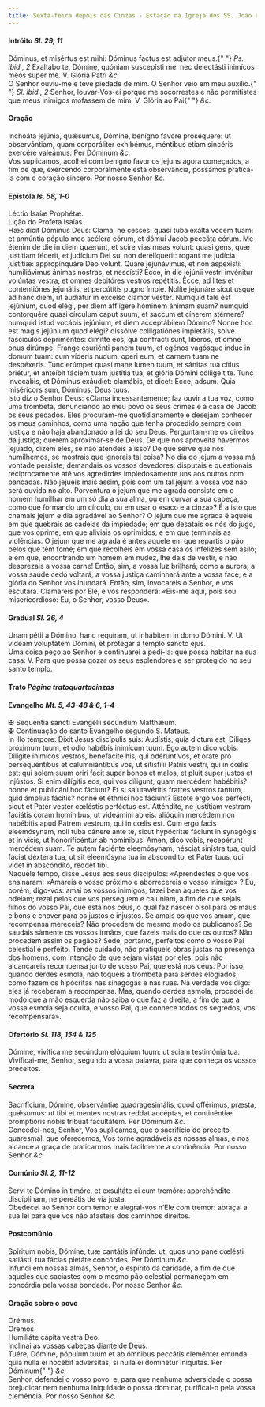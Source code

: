```yaml
---
title: Sexta-feira depois das Cinzas - Estação na Igreja dos SS. João e Paulo, Mártires
---
```


<h4 class="text-center">
  Intróito <em>Sl. 29, 11</em>
</h4>
<div class="container-fluid">
  <div class="row">
    <div class="col-6 dropcaps text-justify">
      Dóminus, et misértus est mihi: Dóminus factus est adjútor meus.{" "}
      <em>Ps. ibid., 2</em> Exaltábo te, Dómine, quóniam suscepísti me: nec
      delectásti inimícos meos super me. V. Gloria Patri <em>&c.</em>
    </div>
    <div class="col-6 dropcaps text-justify">
      O Senhor ouviu-me e teve piedade de mim. O Senhor veio em meu auxílio.{" "}
      <em>Sl. ibid., 2</em> Senhor, louvar-Vos-ei porque me socorrestes e não
      permitistes que meus inimigos mofassem de mim. V. Glória ao Pai{" "}
      <em>&c.</em>
    </div>
  </div>
</div>

<h4 class="text-center">Oração</h4>
<div class="container-fluid">
  <div class="row">
    <div class="col-6 dropcaps text-justify">
      Inchoáta jejúnia, quǽsumus, Dómine, benígno favore proséquere: ut
      observántiam, quam corporáliter exhibémus, méntibus etiam sincéris
      exercére valeámus. Per Dóminum <em>&c.</em>
    </div>
    <div class="col-6 dropcaps text-justify">
      Vos suplicamos, acolhei com benigno favor os jejuns agora começados, a fim
      de que, exercendo corporalmente esta observância, possamos praticá-la com
      o coração sincero. Por nosso Senhor <em>&c.</em>
    </div>
  </div>
</div>

<h4 class="text-center">
  Epístola <em>Is. 58, 1-0</em>
</h4>
<div class="container-fluid">
  <div class="row">
    <div class="col-6 text-justify">Léctio Isaíæ Prophétæ.</div>
    <div class="col-6 text-justify">Lição do Profeta Isaías.</div>
    <div class="col-6 dropcaps text-justify">
      Hæc dicit Dóminus Deus: Clama, ne cesses: quasi tuba exálta vocem tuam: et
      annúntia pópulo meo scélera eórum, et dómui Jacob peccáta eórum. Me étenim
      de die in diem quærunt, et scire vias meas volunt: quasi gens, quæ
      justítiam fécerit, et judícium Dei sui non derelíquerit: rogant me judícia
      justítiæ: appropinquáre Deo volunt. Quare jejunávimus, et non aspexísti:
      humiliávimus ánimas nostras, et nescísti? Ecce, in die jejúnii vestri
      invénitur volúntas vestra, et omnes debitóres vestros repétitis. Ecce, ad
      lites et contentiónes jejunátis, et percútitis pugno ímpie. Nolíte
      jejunáre sicut usque ad hanc diem, ut audiátur in excélso clamor vester.
      Numquid tale est jejúnium, quod elégi, per diem afflígere hóminem ánimam
      suam? numquid contorquére quasi círculum caput suum, et saccum et cínerem
      stérnere? numquid istud vocábis jejúnium, et diem acceptábilem Dómino?
      Nonne hoc est magis jejúnium quod elégi? dissólve colligatiónes
      impietátis, solve fascículos depriméntes: dimítte eos, qui confrácti sunt,
      líberos, et omne onus dirúmpe. Frange esuriénti panem tuum, et egénos
      vagósque induc in domum tuam: cum víderis nudum, operi eum, et carnem tuam
      ne despéxeris. Tunc erúmpet quasi mane lumen tuum, et sánitas tua cítius
      oriétur, et anteíbit fáciem tuam justítia tua, et glória Dómini cóllige t
      te. Tunc invocábis, et Dóminus exáudiet: clamábis, et dicet: Ecce, adsum.
      Quia miséricors sum, Dóminus, Deus tuus.
    </div>
    <div class="col-6 dropcaps text-justify">
      Isto diz o Senhor Deus: «Clama incessantemente; faz ouvir a tua voz, como
      uma trombeta, denunciando ao meu povo os seus crimes e à casa de Jacob os
      seus pecados. Eles procuram-me quotidianamente e desejam conhecer os meus
      caminhos, como uma nação que tenha procedido sempre com justiça e não haja
      abandonado a lei do seu Deus. Perguntam-me os direitos da justiça; querem
      aproximar-se de Deus. De que nos aproveita havermos jejuado, dizem eles,
      se não atendeis a isso? De que serve que nos humilhemos, se mostrais que
      ignorais tal coisa? No dia do jejum a vossa má vontade persiste; demandais
      os vossos devedores; disputais e questionais reciprocamente até vos
      agredirdes impiedosamente uns aos outros com pancadas. Não jejueis mais
      assim, pois com um tal jejum a vossa voz não será ouvida no alto.
      Porventura o jejum que me agrada consiste em o homem humilhar em um só dia
      a sua alma, ou em curvar a sua cabeça, como que formando um círculo, ou em
      usar o «saco e a cinza»? É a isto que chamais jejum e dia agradável ao
      Senhor? O jejum que me agrada é aquele em que quebrais as cadeias da
      impiedade; em que desatais os nós do jugo, que vos oprime; em que aliviais
      os oprimidos; e em que terminais as violências. O jejum que me agrada é
      antes aquele em que repartis o pão pelos que têm fome; em que recolheis em
      vossa casa os infelizes sem asilo; e em que, encontrando um homem em
      nudez, lhe dais de vestir, e não desprezais a vossa carne! Então, sim, a
      vossa luz brilhará, como a aurora; a vossa saúde cedo voltará; a vossa
      justiça caminhará ante a vossa face; e a glória do Senhor vos inundará.
      Então, sim, invocareis o Senhor, e vos escutará. Clamareis por Ele, e vos
      responderá: «Eis-me aqui, pois sou misericordioso: Eu, o Senhor, vosso
      Deus».
    </div>
  </div>
</div>

<h4 class="text-center">
  Gradual <em>Sl. 26, 4</em>
</h4>
<div class="container-fluid">
  <div class="row">
    <div class="col-6 dropcaps text-justify">
      Unam pétii a Dómino, hanc requíram, ut inhábitem in domo Dómini. V. Ut
      vídeam voluptátem Dómini, et prótegar a templo sancto ejus.
    </div>
    <div class="col-6 dropcaps text-justify">
      Uma coisa peço ao Senhor e continuarei a pedi-la: que possa habitar na sua
      casa: V. Para que possa gozar os seus esplendores e ser protegido no seu
      santo templo.
    </div>
  </div>
</div>

<h4 class="text-center">
  Trato <em>Página tratoquartacinzas</em>
</h4>

<h4 class="text-center">
  Evangelho <em>Mt. 5, 43-48 & 6, 1-4</em>
</h4>
<div class="container-fluid">
  <div class="row">
    <div class="col-6 text-justify">
      <span class="text-danger">&#10016;</span> Sequéntia sancti Evangélii
      secúndum Matthǽum.
    </div>
    <div class="col-6 text-justify">
      <span class="text-danger">&#10016;</span> Continuação do santo Evangelho
      segundo S. Mateus.
    </div>
    <div class="col-6 dropcaps text-justify">
      In illo témpore: Dixit Jesus discípulis suis: Audístis, quia dictum est:
      Diliges próximum tuum, et odio habébis inimícum tuum. Ego autem dico
      vobis: Dilígite inimícos vestros, benefácite his, qui odérunt vos, et
      oráte pro persequéntibus et calumniántibus vos, ut sitisfílii Patris
      vestri, qui in cœlis est: qui solem suum oriri facit super bonos et malos,
      et pluit super justos et injústos. Si enim dilígitis eos, qui vos
      díligunt, quam mercédem habébitis? nonne et publicáni hoc fáciunt? Et si
      salutavéritis fratres vestros tantum, quid ámplius fácitis? nonne et
      éthnici hoc fáciunt? Estóte ergo vos perfécti, sicut et Pater vester
      cœléstis perféctus est. Atténdite, ne justítiam vestram faciátis coram
      homínibus, ut videámini ab eis: alióquin mercédem non habébitis apud
      Patrem vestrum, qui in cœlis est. Cum ergo facis eleemósynam, noli tuba
      cánere ante te, sicut hypócritæ fáciunt in synagógis et in vicis, ut
      honorificéntur ab homínibus. Amen, dico vobis, recepérunt mercédem suam.
      Te autem faciénte eleemósynam, nésciat sinístra tua, quid fáciat déxtera
      tua, ut sit eleemósyna tua in abscóndito, et Pater tuus, qui videt in
      abscóndito, reddet tibi.
    </div>
    <div class="col-6 dropcaps text-justify">
      Naquele tempo, disse Jesus aos seus discípulos: «Aprendestes o que vos
      ensinaram: «Amareis o vosso próximo e aborrecereis o vosso inimigo» ? Eu,
      porém, digo-vos: amai os vossos inimigos; fazei bem àqueles que vos
      odeiam; rezai pelos que vos perseguem e caluniam, a fim de que sejais
      filhos do vosso Pai, que está nos céus, o qual faz nascer o sol para os
      maus e bons e chover para os justos e injustos. Se amais os que vos amam,
      que recompensa mereceis? Não procedem do mesmo modo os publicanos? Se
      saudais sàmente os vossos irmãos, que fazeis mais do que os outros? Não
      procedem assim os pagãos? Sede, portanto, perfeitos como o vosso Pai
      celestial é perfeito. Tende cuidado, não pratiqueis obras justas na
      presença dos homens, com intenção de que sejam vistas por eles, pois não
      alcançareis recompensa junto de vosso Pai, que está nos céus. Por isso,
      quando derdes esmola, não toqueis a trombeta para serdes elogiados, como
      fazem os hipócritas nas sinagogas e nas ruas. Na verdade vos digo: eles já
      receberam a recompensa. Mas, quando derdes esmola, procedei de modo que a
      mão esquerda não saiba o que faz a direita, a fim de que a vossa esmola
      seja oculta, e vosso Pai, que conhece todos os segredos, vos
      recompensará».
    </div>
  </div>
</div>

<h4 class="text-center">
  Ofertório <em>Sl. 118, 154 & 125</em>
</h4>
<div class="container-fluid">
  <div class="row">
    <div class="col-6 dropcaps text-justify">
      Dómine, vivífica me secúndum elóquium tuum: ut sciam testimónia tua.
    </div>
    <div class="col-6 dropcaps text-justify">
      Vivificai-me, Senhor, segundo a vossa palavra, para que conheça os vossos
      preceitos.
    </div>
  </div>
</div>

<h4 class="text-center">Secreta</h4>
<div class="container-fluid">
  <div class="row">
    <div class="col-6 dropcaps text-justify">
      Sacrifícium, Dómine, observántiæ quadragesimális, quod offérimus, præsta,
      quǽsumus: ut tibi et mentes nostras reddat accéptas, et continéntiæ
      promptióris nobis tríbuat facultátem. Per Dóminum <em>&c.</em>
    </div>
    <div class="col-6 dropcaps text-justify">
      Concedei-nos, Senhor, Vos suplicamos, que o sacrifício do preceito
      quaresmal, que oferecemos, Vos torne agradáveis as nossas almas, e nos
      alcance a graça de praticarmos mais facilmente a continência. Por nosso
      Senhor <em>&c.</em>
    </div>
  </div>
</div>

<h4 class="text-center">
  Comúnio <em>Sl. 2, 11-12</em>
</h4>
<div class="container-fluid">
  <div class="row">
    <div class="col-6 dropcaps text-justify">
      Servi te Dómino in timóre, et exsultáte ei cum tremóre: apprehéndite
      disciplínam, ne pereátis de via justa.
    </div>
    <div class="col-6 dropcaps text-justify">
      Obedecei ao Senhor com temor e alegrai-vos n’Ele com tremor: abraçai a sua
      lei para que vos não afasteis dos caminhos direitos.
    </div>
  </div>
</div>

<h4 class="text-center">Postcomúnio</h4>
<div class="container-fluid">
  <div class="row">
    <div class="col-6 dropcaps text-justify">
      Spíritum nobis, Dómine, tuæ cantátis infúnde: ut, quos uno pane cœlésti
      satiásti, tua fácias pietáte concórdes. Per Dóminum <em>&c.</em>
    </div>
    <div class="col-6 dropcaps text-justify">
      Infundi em nossas almas, Senhor, o espírito da caridade, a fim de que
      aqueles que saciastes com o mesmo pão celestial permaneçam em concórdia
      pela vossa bondade. Por nosso Senhor <em>&c.</em>
    </div>
  </div>
</div>

<h4 class="text-center">Oração sobre o povo</h4>
<div class="container-fluid">
  <div class="row">
    <div class="col-6 text-danger text-center"> Orémus.</div>
    <div class="col-6 text-danger text-center"> Oremos.</div>
    <div class="col-6 text-justify">Humiliáte cápita vestra Deo.</div>
    <div class="col-6 text-justify">
      Inclinai as vossas cabeças diante de Deus.
    </div>
    <div class="col-6 text-justify">
      Tuére, Dómine, pópulum tuum et ab ómnibus peccátis cleménter emúnda: quia
      nulla ei nocébit advérsitas, si nulla ei dominétur iníquitas. Per Dóminum{" "}
      <em>&c.</em>
    </div>
    <div class="col-6 text-justify">
      Senhor, defendei o vosso povo; e, para que nenhuma adversidade o possa
      prejudicar nem nenhuma iniquidade o possa dominar, purificai-o pela vossa
      clemência. Por nosso Senhor <em>&c.</em>
    </div>
  </div>
</div>

